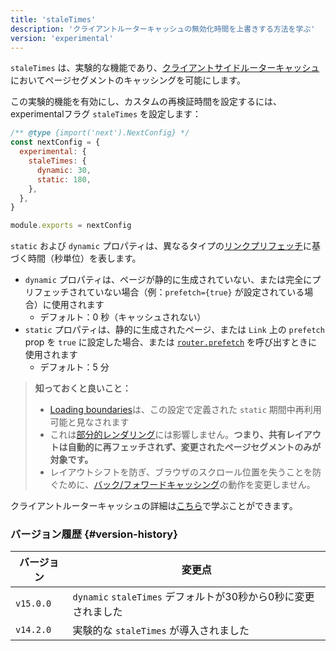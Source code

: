 ```yaml
---
title: 'staleTimes'
description: 'クライアントルーターキャッシュの無効化時間を上書きする方法を学ぶ'
version: 'experimental'
---
```


`staleTimes` は、実験的な機能であり、[クライアントサイドルーターキャッシュ](/docs/app/building-your-application/caching#client-side-router-cache)においてページセグメントのキャッシングを可能にします。

この実験的機能を有効にし、カスタムの再検証時間を設定するには、experimentalフラグ `staleTimes` を設定します：

```js title="next.config.js"
/** @type {import('next').NextConfig} */
const nextConfig = {
  experimental: {
    staleTimes: {
      dynamic: 30,
      static: 180,
    },
  },
}

module.exports = nextConfig
```

`static` および `dynamic` プロパティは、異なるタイプの[リンクプリフェッチ](/docs/app/api-reference/components/link#prefetch)に基づく時間（秒単位）を表します。

- `dynamic` プロパティは、ページが静的に生成されていない、または完全にプリフェッチされていない場合（例：`prefetch={true}` が設定されている場合）に使用されます
  - デフォルト：0 秒（キャッシュされない）
- `static` プロパティは、静的に生成されたページ、または `Link` 上の `prefetch` prop を `true` に設定した場合、または [`router.prefetch`](/docs/app/building-your-application/caching#routerprefetch) を呼び出すときに使用されます
  - デフォルト：5 分

> **知っておくと良いこと：**
>
> - [Loading boundaries](/docs/app/api-reference/file-conventions/loading)は、この設定で定義された `static` 期間中再利用可能と見なされます
> - これは[部分的レンダリング](/docs/app/building-your-application/routing/linking-and-navigating#4-partial-rendering)には影響しません。**つまり、共有レイアウトは自動的に再フェッチされず、変更されたページセグメントのみが対象です。**
> - レイアウトシフトを防ぎ、ブラウザのスクロール位置を失うことを防ぐために、[バック/フォワードキャッシング](/docs/app/building-your-application/caching#client-side-router-cache)の動作を変更しません。

クライアントルーターキャッシュの詳細は[こちら](/docs/app/building-your-application/caching#client-side-router-cache)で学ぶことができます。

### バージョン履歴 {#version-history}

| バージョン | 変更点                                                         |
| ---------- | -------------------------------------------------------------- |
| `v15.0.0`  | `dynamic` `staleTimes` デフォルトが30秒から0秒に変更されました |
| `v14.2.0`  | 実験的な `staleTimes` が導入されました                         |
